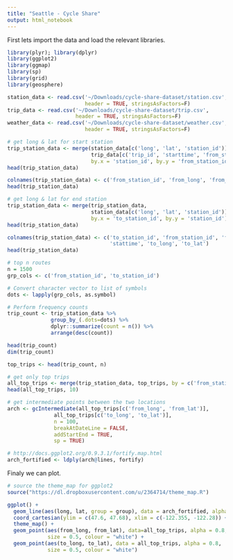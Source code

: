 ```yaml
---
title: "Seattle - Cycle Share"
output: html_notebook
---
```


First lets import the data and load the relevant libraries.

```r
library(plyr); library(dplyr)
library(ggplot2)
library(ggmap)
library(sp)
library(grid)
library(geosphere)
```

```r
station_data <- read.csv('~/Downloads/cycle-share-dataset/station.csv',
                         header = TRUE, stringsAsFactors=F)
trip_data <- read.csv('~/Downloads/cycle-share-dataset/trip.csv', 
                      header = TRUE, stringsAsFactors=F)
weather_data <- read.csv('~/Downloads/cycle-share-dataset/weather.csv', 
                         header = TRUE, stringsAsFactors=F)
```

```r
# get long & lat for start station
trip_station_data <- merge(station_data[c('long', 'lat', 'station_id')], 
                           trip_data[c('trip_id', 'starttime', 'from_station_id', 'to_station_id')], 
                           by.x = 'station_id', by.y = 'from_station_id')
head(trip_station_data)
```

```r
colnames(trip_station_data) <- c('from_station_id', 'from_long', 'from_lat', 'trip_id', 'stattime', 'to_station_id')
head(trip_station_data)
```

```r
# get long & lat for end station
trip_station_data <- merge(trip_station_data, 
                           station_data[c('long', 'lat', 'station_id')], 
                           by.x = 'to_station_id', by.y = 'station_id')
head(trip_station_data)
```

```r
colnames(trip_station_data) <- c('to_station_id', 'from_station_id', 'from_long', 'from_lat', 'trip_id', 
                                 'stattime', 'to_long', 'to_lat')
head(trip_station_data)
```

```r
# top n routes
n = 1500
grp_cols <- c('from_station_id', 'to_station_id')

# Convert character vector to list of symbols
dots <- lapply(grp_cols, as.symbol)

# Perform frequency counts
trip_count <- trip_station_data %>%
              group_by_(.dots=dots) %>%
              dplyr::summarize(count = n()) %>%
              arrange(desc(count))

head(trip_count)
dim(trip_count)
```

```r
top_trips <- head(trip_count, n)
```


```r
# get only top trips
all_top_trips <- merge(trip_station_data, top_trips, by = c('from_station_id', 'to_station_id'))
head(all_top_trips, 10)
```

```r
# get intermediate points between the two locations
arch <- gcIntermediate(all_top_trips[c('from_long', 'from_lat')],
               all_top_trips[c('to_long', 'to_lat')],
               n = 100,
               breakAtDateLine = FALSE, 
               addStartEnd = TRUE, 
               sp = TRUE)
```


```r
# http://docs.ggplot2.org/0.9.3.1/fortify.map.html
arch_fortified <- ldply(arch@lines, fortify)
```

Finaly we can plot.

```r
# source the theme_map for ggplot2
source("https://dl.dropboxusercontent.com/u/2364714/theme_map.R")

ggplot() +
  geom_line(aes(long, lat, group = group), data = arch_fortified, alpha=0.008, size = 0.5, colour="skyblue1") +
  coord_cartesian(ylim = c(47.6, 47.68), xlim = c(-122.355, -122.28)) +
  theme_map() +
  geom_point(aes(from_long, from_lat), data=all_top_trips, alpha = 0.8, 
             size = 0.5, colour = "white") +
  geom_point(aes(to_long, to_lat), data = all_top_trips, alpha = 0.8, 
             size = 0.5, colour = "white")
```


